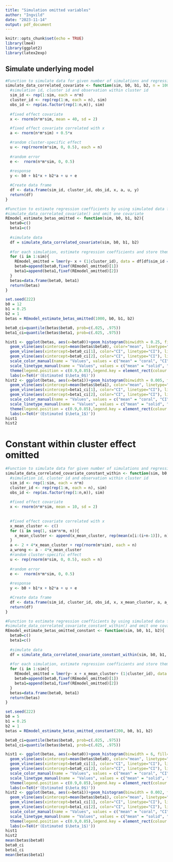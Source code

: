 ```yaml
---
title: "Simulation omitted variables"
author: "Ingvild"
date: "2023-11-14"
output: pdf_document
---
```


```r
knitr::opts_chunk$set(echo = TRUE)
library(lme4)
library(ggplot2)
library(latex2exp)
```

## Simulate underlying model

```r

#Function to simulate data for given number of simulations and regression coefficients where two of the covariates are correlated. 
simulate_data_correlated_covariate <- function(sim, b0, b1, b2, n = 100, m = 10){
  #simulation id, cluster id and observation within cluster id
  sim_id <- rep(1:sim, each = n*m)
  cluster_id <- rep(rep(1:m, each = n), sim)
  obs_id <- rep(as.factor(rep(1:n,m)), sim)
  
  #fixed effect covariate
  x <- rnorm(n*m*sim, mean = 40, sd = 2)

  #fixed effect covariate correlated with x
  a <- rnorm(n*m*sim) + 0.5*x

  #random cluster-specific effect
  u <- rep(rnorm(m*sim, 0, 0.5), each = n)
  
  #random error
  e <-  rnorm(n*m*sim, 0, 0.5)
  
  #response
  y <- b0 + b1*x + b2*a + u + e

  #Create data frame
  df <- data.frame(sim_id, cluster_id, obs_id, x, a, u, y)
  return(df)
}
```


```r
#Function to estimate regression coefficients by using simulated data from 
#simulate_data_correlated_covariate() and omit one covariate
REmodel_estimate_betas_omitted <- function(sim, b0, b1, b2){
  beta0=c()
  beta1=c()
  
  #simulate data
  df = simulate_data_correlated_covariate(sim, b0, b1, b2)
  
  #for each simulation, estimate regression coefficients and store them
  for (i in 1:sim){
    REmodel_omitted = lmer(y~ x + (1|cluster_id), data = df[df$sim_id == i,])
    beta0=append(beta0,fixef(REmodel_omitted)[1])
    beta1=append(beta1,fixef(REmodel_omitted)[2])
  }
  betas=data.frame(beta0, beta1)
  return(betas)
}
```

```r
set.seed(222)
b0 = 12 
b1 = 0.25
b2 = 1
betas = REmodel_estimate_betas_omitted(1000, b0, b1, b2) 
```

```r
beta0_ci=quantile(betas$beta0, prob=c(.025, .975))
beta1_ci=quantile(betas$beta1, prob=c(.025, .975))

hist1 <- ggplot(betas, aes(x=beta0))+geom_histogram(binwidth = 0.25, fill="cyan3", color="darkcyan", alpha=0.3)+
  geom_vline(aes(xintercept=mean(betas$beta0), color="mean", linetype="mean"), linewidth=1)+
  geom_vline(aes(xintercept=beta0_ci[1], color="CI", linetype="CI"), linewidth=1)+
  geom_vline(aes(xintercept=beta0_ci[2], color="CI", linetype="CI"), linewidth=1)+
  scale_color_manual(name = "Values", values = c("mean" = "coral", "CI"="coral"), labels=c("95% quantile", "Mean"))+
  scale_linetype_manual(name = "Values", values = c("mean" = "solid", "CI"="dotted"), labels=c("95% quantile", "Mean"))+
  theme(legend.position = c(0.9,0.85),legend.key = element_rect(colour = "white"))+
  labs(x=TeX(r'(Estimated $\beta_0$)'))
hist2 <- ggplot(betas, aes(x=beta1))+geom_histogram(binwidth = 0.005, fill="cyan3", color="darkcyan", alpha=0.3)+
  geom_vline(aes(xintercept=mean(betas$beta1), color="mean", linetype="mean"), linewidth=1)+
  geom_vline(aes(xintercept=beta1_ci[1], color="CI", linetype="CI"), linewidth=1)+
  geom_vline(aes(xintercept=beta1_ci[2], color="CI", linetype="CI"), linewidth=1)+
  scale_color_manual(name = "Values", values = c("mean" = "coral", "CI"="coral"), labels=c("95% quantile", "Mean"))+
  scale_linetype_manual(name = "Values", values = c("mean" = "solid", "CI"="dotted"), labels=c("95% quantile", "Mean"))+
  theme(legend.position = c(0.9,0.85),legend.key = element_rect(colour = "white"))+
  labs(x=TeX(r'(Estimated $\beta_1$)'))
hist1
hist2
```
# Constant within cluster effect omitted


```r

#Function to simulate data for given number of simulations and regression coefficients where two of the covariates are correlated. 
simulate_data_correlated_covariate_constant_within <- function(sim, b0, b1, b2, n = 100, m = 10){
  #simulation id, cluster id and observation within cluster id
  sim_id <- rep(1:sim, each = n*m)
  cluster_id <- rep(rep(1:m, each = n), sim)
  obs_id <- rep(as.factor(rep(1:n,m)), sim)
  
  #fixed effect covariate
  x <- rnorm(n*m*sim, mean = 10, sd = 2)
  
  
  #fixed effect covariate correlated with x
  x_mean_cluster <- c()
  for (i in seq(1, sim*n*m, n)){
    x_mean_cluster <- append(x_mean_cluster, rep(mean(x[i:(i+n-1)]), n))
  }
  a <- 2 + 4*x_mean_cluster + rep(rnorm(m*sim), each = n)
  a_wrong <- a - 4*x_mean_cluster
  #random cluster-specific effect
  u <- rep(rnorm(m*sim, 0, 0.5), each = n)
  
  #random error
  e <-  rnorm(n*m*sim, 0, 0.5)
  
  #response
  y <- b0 + b1*x + b2*a + u + e

  #Create data frame
  df <- data.frame(sim_id, cluster_id, obs_id, x, x_mean_cluster, a, a_wrong, u, y)
  return(df)
}
```


```r
#Function to estimate regression coefficients by using simulated data from 
#simulate_data_correlated_covariate_constant_within() and omit one covariate
REmodel_estimate_betas_omitted_constant <- function(sim, b0, b1, b2){
  beta0=c()
  beta1=c()
  
  #simulate data
  df = simulate_data_correlated_covariate_constant_within(sim, b0, b1, b2)
  
  #for each simulation, estimate regression coefficients and store them
  for (i in 1:sim){
    REmodel_omitted = lmer(y~ x + x_mean_cluster+ (1|cluster_id), data = df[df$sim_id == i,])
    beta0=append(beta0,fixef(REmodel_omitted)[1])
    beta1=append(beta1,fixef(REmodel_omitted)[2])
  }
  betas=data.frame(beta0, beta1)
  return(betas)
}
```

```r
set.seed(222)
b0 = 5 
b1 = 0.25
b2 = 1
betas = REmodel_estimate_betas_omitted_constant(200, b0, b1, b2) 
```

```r
beta0_ci=quantile(betas$beta0, prob=c(.025, .975))
beta1_ci=quantile(betas$beta1, prob=c(.025, .975))

hist1 <- ggplot(betas, aes(x=beta0))+geom_histogram(binwidth = 6, fill="cyan3", color="darkcyan", alpha=0.3)+
  geom_vline(aes(xintercept=mean(betas$beta0), color="mean", linetype="mean"), linewidth=1)+
  geom_vline(aes(xintercept=beta0_ci[1], color="CI", linetype="CI"), linewidth=1)+
  geom_vline(aes(xintercept=beta0_ci[2], color="CI", linetype="CI"), linewidth=1)+
  scale_color_manual(name = "Values", values = c("mean" = "coral", "CI"="coral"), labels=c("95% quantile", "Mean"))+
  scale_linetype_manual(name = "Values", values = c("mean" = "solid", "CI"="dotted"), labels=c("95% quantile", "Mean"))+
  theme(legend.position = c(0.9,0.85),legend.key = element_rect(colour = "white"))+
  labs(x=TeX(r'(Estimated $\beta_0$)'))
hist2 <- ggplot(betas, aes(x=beta1))+geom_histogram(binwidth = 0.002, fill="cyan3", color="darkcyan", alpha=0.3)+
  geom_vline(aes(xintercept=mean(betas$beta1), color="mean", linetype="mean"), linewidth=1)+
  geom_vline(aes(xintercept=beta1_ci[1], color="CI", linetype="CI"), linewidth=1)+
  geom_vline(aes(xintercept=beta1_ci[2], color="CI", linetype="CI"), linewidth=1)+
  scale_color_manual(name = "Values", values = c("mean" = "coral", "CI"="coral"), labels=c("95% quantile", "Mean"))+
  scale_linetype_manual(name = "Values", values = c("mean" = "solid", "CI"="dotted"), labels=c("95% quantile", "Mean"))+
  theme(legend.position = c(0.9,0.85),legend.key = element_rect(colour = "white"))+
  labs(x=TeX(r'(Estimated $\beta_1$)'))
hist1
hist2
mean(betas$beta0)
beta0_ci
beta1_ci
mean(betas$beta1)
```
